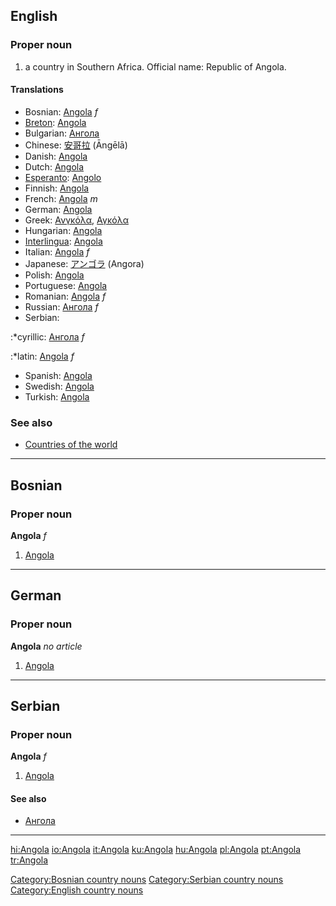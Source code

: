 ==English==
===Proper noun===
#a country in Southern Africa. Official name: Republic of Angola.
====Translations====
*Bosnian: [[Angola]] ''f''
*[[Breton]]: [[Angola]]
*Bulgarian: [[Ангола]]
*Chinese: [[安哥拉]] (Āngēlā)
*Danish: [[Angola]]
*Dutch: [[Angola]]
*[[Esperanto]]: [[Angolo]]
*Finnish: [[Angola]]
*French: [[Angola]] ''m''
*German: [[Angola]]
*Greek: [[Ανγκόλα]], [[Αγκόλα]]
*Hungarian: [[Angola]]
*[[Interlingua]]: [[Angola]]
*Italian: [[Angola]] ''f''
*Japanese: [[アンゴラ]] (Angora)
*Polish: [[Angola]]
*Portuguese: [[Angola]]
*Romanian: [[Angola]] ''f''
*Russian: [[Ангола]] ''f''
*Serbian:
:*cyrillic: [[Ангола]] ''f''
:*latin: [[Angola]] ''f''
*Spanish: [[Angola]]
*Swedish: [[Angola]]
*Turkish: [[Angola]]
===See also===
*[[Countries of the world]]
----
==Bosnian==
===Proper noun===
'''Angola''' ''f''
#[[Angola]]
[[Category:Bosnian country nouns]]
----
==German==
===Proper noun===
'''Angola''' ''no article''
#[[Angola]]
----
==Serbian==
===Proper noun===
'''Angola''' ''f''
#[[Angola]]
====See also====
*[[Ангола]]
[[Category:Serbian country nouns]]
----
[[Category:English country nouns]]

[[hi:Angola]]
[[io:Angola]]
[[it:Angola]]
[[ku:Angola]]
[[hu:Angola]]
[[pl:Angola]]
[[pt:Angola]]
[[tr:Angola]]